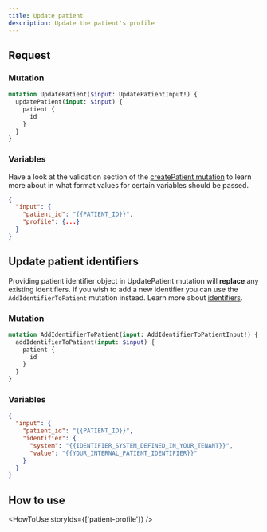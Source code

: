 ```yaml
---
title: Update patient
description: Update the patient's profile
---
```


## Request

### Mutation

```graphql
mutation UpdatePatient($input: UpdatePatientInput!) {
  updatePatient(input: $input) {
    patient {
      id
    }
  }
}
```

### Variables

Have a look at the validation section of the [createPatient mutation](/awell-orchestration/api-reference/mutations/create-patient#validation) to learn more about in what format values for certain variables should be passed.

```json
{
  "input": {
    "patient_id": "{{PATIENT_ID}}",
    "profile": {...}
  }
}
```

## Update patient identifiers

Providing patient identifier object in UpdatePatient mutation will **replace** any existing identifiers. If you wish to add a new identifier you can use the `AddIdentifierToPatient` mutation instead. Learn more about [identifiers](https://developers.awellhealth.com/awell-orchestration/docs/misc/patient-identifiers).

### Mutation

```graphql
mutation AddIdentifierToPatient(input: AddIdentifierToPatientInput!) {
  addIdentifierToPatient(input: $input) {
    patient {
      id
    }
  }
}
```

### Variables

```json
{
  "input": {
    "patient_id": "{{PATIENT_ID}}",
    "identifier": {
      "system": "{{IDENTIFIER_SYSTEM_DEFINED_IN_YOUR_TENANT}}",
      "value": "{{YOUR_INTERNAL_PATIENT_IDENTIFIER}}"
    }
  }
}
```

## How to use

<HowToUse storyIds={['patient-profile']} />
